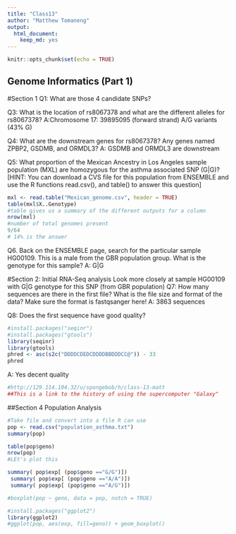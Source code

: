 ```yaml
---
title: "Class13"
author: "Matthew Tomaneng"
output: 
  html_document: 
    keep_md: yes
---
```


```r
knitr::opts_chunk$set(echo = TRUE)
```

## Genome Informatics (Part 1)
#Section 1
Q1: What are those 4 candidate SNPs? 

Q3: What is the location of rs8067378 and what are the different alleles for rs8067378? 
A:Chromosome 17: 39895095 (forward strand) A/G variants (43% G) 

Q4: What are the downstream genes for rs8067378? Any genes named ZPBP2,
GSDMB, and ORMDL3? 
A: GSDMB and ORMDL3 are downstream

Q5: What proportion of the Mexican Ancestry in Los Angeles sample population (MXL)
are homozygous for the asthma associated SNP (G|G)?
[HINT: You can download a CVS file for this population from ENSEMBLE and use the R
functions read.csv(), and table() to answer this question] 
```r
mxl <- read.table("Mexican_genome.csv", header = TRUE)
table(mxl$X..Genotype)
#table gives us a summary of the different outputs for a column
nrow(mxl)
#number of total genomes present
9/64
# 14% is the answer
```

Q6. Back on the ENSEMBLE page, search for the particular sample HG00109. This is a
male from the GBR population group. What is the genotype for this sample?
A: G|G 


#Section 2: Initial RNA-Seq analysis 
Look more closely at sample HG00109 with G|G genotype for this SNP (from GBR population)
Q7: How many sequences are there in the first file?
What is the file size and format of the data? Make sure
the format is fastqsanger here!
A: 3863 sequences

Q8:  Does the first sequence have good quality? 
```r
#install.packages("seqinr")
#install.packages("gtools")
library(seqinr)
library(gtools)
phred <- asc(s2c("DDDDCDEDCDDDDBBDDDCC@")) - 33
phred

```
A: Yes decent quality

```r
#http://129.114.104.32/u/spongebob/h/class-13-matt
##This is a link to the history of using the supercomputer "Galaxy"
```


##Section 4 Population Analysis
```r
#Take file and convert into a file R can use
pop <- read.csv("population_asthma.txt")
summary(pop)
```

```r
table(pop$geno)
nrow(pop)
#LEt's plot this
```

```r
summary( pop$exp[ (pop$geno =="G/G")])
 summary( pop$exp[ (pop$geno =="A/A")])
 summary( pop$exp[ (pop$geno =="A/G")])
```


```r
#boxplot(pop ~ geno, data = pop, notch = TRUE)
```


```r
#install.packages("ggplot2")
library(ggplot2)
#ggplot(pop, aes(exp, fill=geno)) + geom_boxplot()
```











